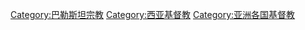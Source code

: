 {{Commonscat|Christianity in the Palestinian Territories}}
{{Catmore}}

[[Category:巴勒斯坦宗教|Category:巴勒斯坦宗教]]
[[Category:西亚基督教|Category:西亚基督教]]
[[Category:亚洲各国基督教|Category:亚洲各国基督教]]